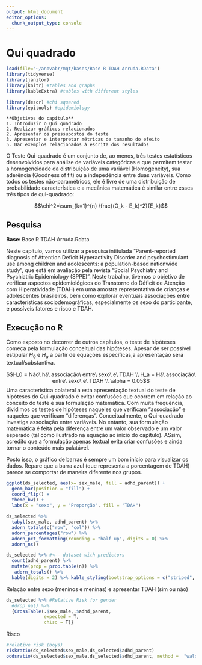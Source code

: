 ```yaml
---
output: html_document
editor_options: 
  chunk_output_type: console
---
```

# Qui quadrado


```r
load(file="~/anovabr/mqt/bases/Base R TDAH Arruda.RData")
library(tidyverse)
library(janitor)
library(knitr) #tables and graphs
library(kableExtra) #tables with different styles

library(descr) #chi squared
library(epitools) #epidemiology
```




```block
**Objetivos do capítulo**  
1. Introduzir o Qui quadrado  
2. Realizar gráficos relacionados    
2. Apresentar os pressupostos do teste  
3. Apresentar e interpretar métricas de tamanho do efeito  
5. Dar exemplos relacionados à escrita dos resultados  
```


O Teste Qui-quadrado é um conjunto de, ao menos, três testes estatísticos desenvolvidos para análise de variáveis categóricas e que permitem testar a homogeneidade da distribuição de uma variável (Homogeneity), sua aderência (Goodness of fit) ou a indepedência entre duas variáveis. Como todos os testes não-paramétricos, ele é livre de uma distribuição de probabilidade característica e a mecânica matemática é similar entre esses três tipos de qui-quadrado:


$$\chi^2=\sum_{k=1}^{n} \frac{(O_k - E_k)^2}{E_k}$$




## Pesquisa
  
<div class="alert alert-info" role="alert">
  <strong>Base: </strong> Base R TDAH Arruda.Rdata
</div>  


Neste capítulo, vamos utilizar a pesquisa intitulada "Parent-reported diagnosis of Attention Deficit Hyperactivity Disorder and psychostimulant use among children and adolescents: a population-based nationwide study", que está em avaliação pela revista "Social Psychiatry and Psychiatric Epidemiology (SPPE)". Neste trabalho, tivemos o objetivo de verificar aspectos epidemiológicos do Transtorno do Déficit de Atenção com Hiperatividade (TDAH) em uma amostra representativa de crianças e adolescentes brasileiros, bem como explorar eventuais associações entre características sociodemográficas, especialmente os sexo do participante, e possíveis fatores e risco e TDAH.

## Execução no R

Como exposto no decorrer de outros capítulos, o teste de hipóteses começa pela formulação conceitual das hipóteses. Apesar de ser possível estipular $H_0$ e $H_a$ a partir de equações específicas,a apresentação será textual/substantiva.


$$H_0 = Não\ há\ associação\ entre\ sexo\ e\ TDAH \\ H_a = Há\ associação\ entre\ sexo\ e\ TDAH \\ \alpha = 0.05$$
Uma característica colateral a esta apresentação textual do teste de hipóteses do Qui-quadrado é evitar confusões que ocorrem em relação ao conceito do teste e sua formulação matemática. Com muita frequência, dividimos os testes de hipóteses naqueles que verificam "associação" e naqueles que verificam "diferenças". Conceitualmente, o Qui-quadrado investiga associação entre variáveis. No entanto, sua formulação matemática é feita pela diferença entre um valor observado e um valor esperado (tal como ilustrado na equação ao início do capítulo). ASsim, acredito que a formulação apenas textual evita criar confusões e ainda tornar o conteúdo mais palatável.

Posto isso, o gráfico de barras é sempre um bom início para visualizar os dados. Repare que a barra azul (que representa a porcentagem de TDAH) parece se comportar de maneira diferente nos grupos. 

```r
ggplot(ds_selected, aes(x= sex_male, fill = adhd_parent)) +
  geom_bar(position = "fill") +
  coord_flip() +
  theme_bw() +
  labs(x = "sexo", y = "Proporção", fill = "TDAH")
```




```r
ds_selected %>%
  tabyl(sex_male, adhd_parent) %>%
  adorn_totals(c("row", "col")) %>%
  adorn_percentages("row") %>% 
  adorn_pct_formatting(rounding = "half up", digits = 0) %>%
  adorn_ns() 
```


```r
ds_selected %>% #<-- dataset with predictors
  count(adhd_parent) %>% 
  mutate(prop = prop.table(n)) %>% 
   adorn_totals() %>% 
  kable(digits = 2) %>% kable_styling(bootstrap_options = c("striped", "hover", "condensed"))
```


Relação entre sexo (meninos e meninas) e apresentar TDAH (sim ou não)

```r
ds_selected %>% #Relative Risk for gender
  #drop_na() %>% 
  {CrossTable(.$sex_male,.$adhd_parent,
              expected = T,
              chisq = T)}
```


Risco

```r
#relative risk (boys)
riskratio(ds_selected$sex_male,ds_selected$adhd_parent) 
oddsratio(ds_selected$sex_male,ds_selected$adhd_parent, method =  "wald")
```

